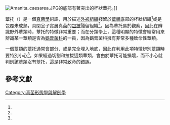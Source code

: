 [[File:Amanita_caesarea.JPG|thumb]]的底部有著突出的杯狀蕈托。]]

蕈托（{{lang-en|'''volva'''}}）是一個[[真菌學|真菌學]]術語，用於描述[[外被組織|外被組織]]殘留於[[蕈類|蕈類]]底部的杯狀組織<ref name="Kirk 2008"/>或是包覆未成熟，具閉室子實層真菌的[[包被|包被]]殘留組織<ref name="Miller 1988"/>。因為蕈托易於觀察，因此在辨識野外蕈類時，蕈托的特徵非常重要；而在分類學上，這種明顯的特徵會經常用來辨識某一蕈類是否為[[鵝膏菌科|鵝膏菌科]]的一員，因為鵝膏菌科擁有非常多種致命性蕈類。

一個蕈類的蕈托通常會部分、或是完全埋入地底，因此在利用此項特徵辨別蕈類時要特別小心<ref name="Kuo 2007"/>。如果經過切割和拉拔這類蕈類，會由於蕈托可能損壞，而不小心就判別該蕈類沒有蕈托，這是非常致命的錯誤。

==參考文獻==
{{Reflist|refs=

<ref name="Kirk 2008">{{cite book |author=Kirk PM, Cannon PF, Minter DW, Stalpers JA. |title=Dictionary of the Fungi |url=https://archive.org/details/dictionaryfungit00kirk |edition=10th |publisher=CAB International |location=Wallingford, UK |year=2008 |page=[https://archive.org/details/dictionaryfungit00kirk/page/727 727] |isbn=978-0-85199-826-8}}</ref>

<ref name="Kuo 2007">{{cite book |author=Kuo M. |title=100 Edible Mushrooms |url=https://archive.org/details/100ediblemushroo00kuom |publisher=The University of Michigan Press |location=Ann Arbor, Michigan |year=2007 |page=[https://archive.org/details/100ediblemushroo00kuom/page/45 45] |isbn=0-472-03126-0}}</ref>

<ref name="Miller 1988">{{cite book |author=Miller HR, Miller OK. |title=Gasteromycetes: Morphological and Developmental Features, with Keys to the Orders, Families, and Genera |publisher=Mad River Press |location=Eureka, California |year=1988 |page=133 |isbn=0-916422-74-7}}</ref>

}}

[[Category:真菌形態學與解剖學|Category:真菌形態學與解剖學]]